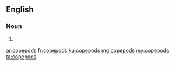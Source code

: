 ==English==

===Noun===
{{head|en|plural}}

# {{plural of|copepod|lang=en}}

[[ar:copepods]]
[[fr:copepods]]
[[ku:copepods]]
[[mg:copepods]]
[[my:copepods]]
[[ta:copepods]]